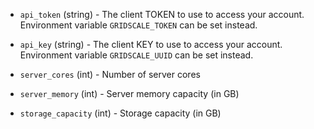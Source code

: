 <!-- Code generated from the comments of the Config struct in builder/gridscale/config.go; DO NOT EDIT MANUALLY -->

- `api_token` (string) - The client TOKEN to use to access your account. Environment variable `GRIDSCALE_TOKEN` can be set instead.

- `api_key` (string) - The client KEY to use to access your account. Environment variable `GRIDSCALE_UUID` can be set instead.

- `server_cores` (int) - Number of server cores

- `server_memory` (int) - Server memory capacity (in GB)

- `storage_capacity` (int) - Storage capacity (in GB)

<!-- End of code generated from the comments of the Config struct in builder/gridscale/config.go; -->
